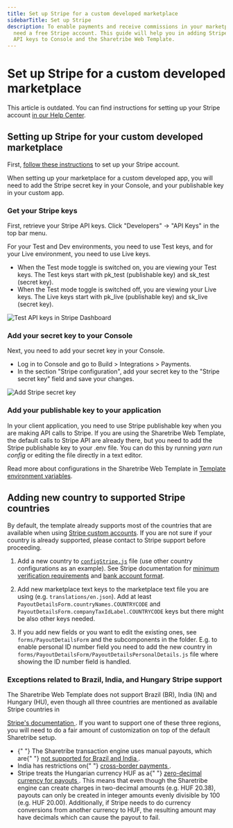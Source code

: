 ```yaml
---
title: Set up Stripe for a custom developed marketplace
sidebarTitle: Set up Stripe
description: To enable payments and receive commissions in your marketplace, you
  need a free Stripe account. This guide will help you in adding Stripe
  API keys to Console and the Sharetribe Web Template.
---
```



# Set up Stripe for a custom developed marketplace

<Callout type="error">

This article is outdated. You can find instructions for setting up
your Stripe account
[in our Help Center](https://www.sharetribe.com/help/en/articles/8413086-how-to-set-up-stripe-for-payments-on-your-marketplace).

</Callout>

## Setting up Stripe for your custom developed marketplace

First,
[follow these instructions](https://www.sharetribe.com/help/en/articles/8413086-how-to-set-up-stripe-for-payments-on-your-marketplace)
to set up your Stripe account.

When setting up your marketplace for a custom developed app, you will
need to add the Stripe secret key in your Console, and your publishable
key in your custom app.

### Get your Stripe keys

First, retrieve your Stripe API keys. Click "Developers" → "API Keys" in
the top bar menu.

For your Test and Dev environments, you need to use Test keys, and for
your Live environment, you need to use Live keys.

- When the Test mode toggle is switched on, you are viewing your Test
  keys. The Test keys start with pk_test (publishable key) and sk_test
  (secret key).
- When the Test mode toggle is switched off, you are viewing your Live
  keys. The Live keys start with pk_live (publishable key) and sk_live
  (secret key).

![Test API keys in Stripe Dashboard](./stripe-test-data.png)

### Add your secret key to your Console

Next, you need to add your secret key in your Console.

- Log in to Console and go to Build > Integrations > Payments.
- In the section "Stripe configuration", add your secret key to the
  "Stripe secret key" field and save your changes.

![Add Stripe secret key](./stripe_dev_key_console.png)

### Add your publishable key to your application

In your client application, you need to use Stripe publishable key when
you are making API calls to Stripe. If you are using the Sharetribe Web
Template, the default calls to Stripe API are already there, but you
need to add the Stripe publishable key to your .env file. You can do
this by running _yarn run config_ or editing the file directly in a text
editor.

Read more about configurations in the Sharetribe Web Template in
[Template environment variables](/template/template-env/).

## Adding new country to supported Stripe countries

By default, the template already supports most of the countries that are
available when using
[Stripe custom accounts](https://stripe.com/docs/connect/accounts#custom-accounts).
If you are not sure if your country is already supported, please contact
to Stripe support before proceeding.

1. Add a new country to
   [`configStripe.js`](https://github.com/sharetribe/web-template/blob/main/src/config/configStripe.js)
   file (use other country configurations as an example). See Stripe
   documentation for
   [minimum verification requirements](https://stripe.com/docs/connect/required-verification-information)
   and
   [bank account format](https://stripe.com/docs/connect/payouts#formats).

2. Add new marketplace text keys to the marketplace text file you are
   using (e.g. `translations/en.json`). Add at least
   `PayoutDetailsForm.countryNames.COUNTRYCODE` and
   `PayoutDetailsForm.companyTaxIdLabel.COUNTRYCODE` keys but there
   might be also other keys needed.

3. If you add new fields or you want to edit the existing ones, see
   `forms/PayoutDetailsForm` and the subcomponents in the folder. E.g.
   to enable personal ID number field you need to add the new country in
   `forms/PayoutDetailsForm/PayoutDetailsPersonalDetails.js` file where
   showing the ID number field is handled.

### Exceptions related to Brazil, India, and Hungary Stripe support

The Sharetribe Web Template does not support Brazil (BR), India (IN) and
Hungary (HU), even though all three countries are mentioned as available
Stripe countries in

<a href="https://stripe.com/docs/connect/accounts#custom-accounts">
  Stripe's documentation
</a>
. If you want to support one of these three regions, you will need to do a fair
amount of customization on top of the default Sharetribe setup.

<ul>
  <li>
    {" "}
    The Sharetribe transaction engine uses manual payouts, which are{" "}
    <a href="https://stripe.com/docs/payouts#manual-payouts">
      not supported for Brazil and India
    </a>
    .
  </li>
  <li>
    India has restrictions on{" "}
    <a href="https://support.stripe.com/questions/stripe-india-support-for-marketplaces">
      cross-border payments
    </a>
    .
  </li>
  <li>
    Stripe treats the Hungarian currency HUF as a{" "}
    <a href="https://stripe.com/docs/currencies#special-cases">
      zero-decimal currency for payouts
    </a>
    . This means that even though the Sharetribe engine can create charges in
    two-decimal amounts (e.g. HUF 20.38), payouts can only be created in integer
    amounts evenly divisible by 100 (e.g. HUF 20.00). Additionally, if Stripe
    needs to do currency conversions from another currency to HUF, the resulting
    amount may have decimals which can cause the payout to fail.
  </li>
</ul>
